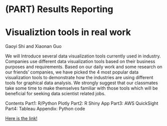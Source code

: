 # (PART) Results Reporting {-}

# Visualiztion tools in real work

Gaoyi Shi and Xiaonan Guo

We will Introduce several data visualization tools currently used in industry. Companies use different data visualization tools based on
their business purposes and requirements. Based on our daily work and some research on our friends' companies, we have picked the
4 most popular data visualization tools to demonstrate how the industries are using different tools for graphical data analysis. We
strongly suggest that our classmates take some time to make themselves familiar with those tools which will be beneficial for seeking
data scientist related jobs.


Contents
Part1: R/Python Plotly
Part2: R Shiny App
Part3: AWS QuickSight
Part4: Tableau
Appendix: Python code


[Here is the link!](https://github.com/xguo7013/5702_edav.git)



